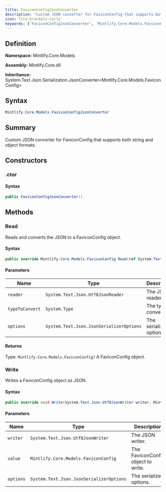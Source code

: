 ```yaml
---
title: FaviconConfigJsonConverter
description: "Custom JSON converter for FaviconConfig that supports both string and object formats."
icon: file-brackets-curly
keywords: ['FaviconConfigJsonConverter', 'Mintlify.Core.Models.FaviconConfigJsonConverter', 'Mintlify.Core.Models', 'class', 'System.Text.Json.Serialization.JsonConverter<Mintlify.Core.Models.FaviconConfig>']
---
```


## Definition

**Namespace:** Mintlify.Core.Models

**Assembly:** Mintlify.Core.dll

**Inheritance:** System.Text.Json.Serialization.JsonConverter&lt;Mintlify.Core.Models.FaviconConfig&gt;

## Syntax

```csharp
Mintlify.Core.Models.FaviconConfigJsonConverter
```

## Summary

Custom JSON converter for FaviconConfig that supports both string and object formats.

## Constructors

### .ctor

#### Syntax

```csharp
public FaviconConfigJsonConverter()
```

## Methods

### Read

Reads and converts the JSON to a FaviconConfig object.

#### Syntax

```csharp
public override Mintlify.Core.Models.FaviconConfig Read(ref System.Text.Json.Utf8JsonReader reader, System.Type typeToConvert, System.Text.Json.JsonSerializerOptions options)
```

#### Parameters

| Name | Type | Description |
|------|------|-------------|
| `reader` | `System.Text.Json.Utf8JsonReader` | The JSON reader. |
| `typeToConvert` | `System.Type` | The type to convert to. |
| `options` | `System.Text.Json.JsonSerializerOptions` | The serializer options. |

#### Returns

Type: `Mintlify.Core.Models.FaviconConfig?`
A FaviconConfig object.

### Write

Writes a FaviconConfig object as JSON.

#### Syntax

```csharp
public override void Write(System.Text.Json.Utf8JsonWriter writer, Mintlify.Core.Models.FaviconConfig value, System.Text.Json.JsonSerializerOptions options)
```

#### Parameters

| Name | Type | Description |
|------|------|-------------|
| `writer` | `System.Text.Json.Utf8JsonWriter` | The JSON writer. |
| `value` | `Mintlify.Core.Models.FaviconConfig` | The FaviconConfig object to write. |
| `options` | `System.Text.Json.JsonSerializerOptions` | The serializer options. |

